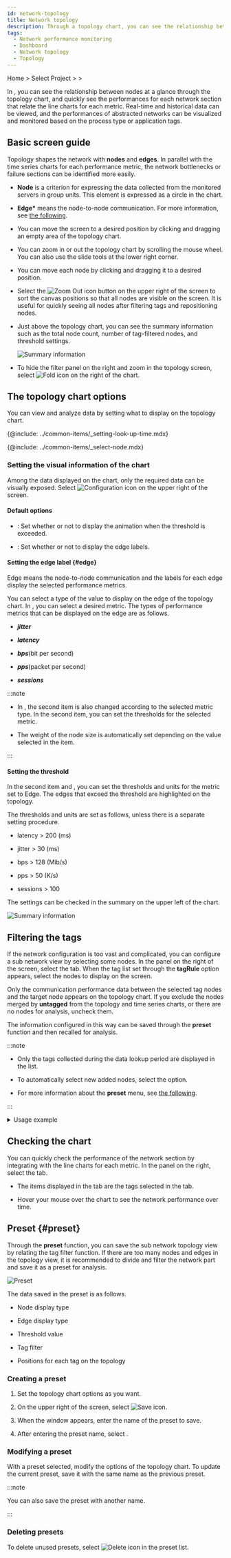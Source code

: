 ```yaml
---
id: network-topology
title: Network topology
description: Through a topology chart, you can see the relationship between nodes and quickly see the performance for each network section.
tags:
  - Network performance monitoring
  - Dashboard
  - Network topology
  - Topology
---
```


Home > Select Project > <Cmdname sid="dashboard" className="uitext" /> > <Cmdname sid="MNU06848" className="uitext" />

In <Cmdname sid="MNU06848" className="uitext" />, you can see the relationship between nodes at a glance through the topology chart, and quickly see the performances for each network section that relate the line charts for each metric. Real-time and historical data can be viewed, and the performances of abstracted networks can be visualized and monitored based on the process type or application tags.

## Basic screen guide

Topology shapes the network with **nodes** and **edges**. In parallel with the time series charts for each performance metric, the network bottlenecks or failure sections can be identified more easily.

<ImgLang img="npm-dashboad-network-topology.png" desc="Network topology" />

- **Node** is a criterion for expressing the data collected from the monitored servers in group units. This element is expressed as a circle in the chart.

- **Edge\*** means the node-to-node communication. For more information, see [the following](#edge).

- You can move the screen to a desired position by clicking and dragging an empty area of the topology chart.

- You can zoom in or out the topology chart by scrolling the mouse wheel. You can also use the slide tools at the lower right corner.

- You can move each node by clicking and dragging it to a desired position.

- Select the ![Zoom Out icon](/img/ic-fit-content.svg) button on the upper right of the screen to sort the canvas positions so that all nodes are visible on the screen. It is useful for quickly seeing all nodes after filtering tags and repositioning nodes.

- Just above the topology chart, you can see the summary information such as the total node count, number of tag-filtered nodes, and threshold settings. 

  ![Summary information](/img/npm-dashboad-network-topology-status-summary.png)

- To hide the filter panel on the right and zoom in the topology screen, select ![Fold icon](/img/ic-menu-fold.svg) on the right of the chart.

## The topology chart options

You can view and analyze data by setting what to display on the topology chart.

<!-- 조회 시간 설정하기-->

{@include: ../common-items/_setting-look-up-time.mdx}

<!-- 노드 선택하기-->

{@include: ../common-items/_select-node.mdx}

### Setting the visual information of the chart

Among the data displayed on the chart, only the required data can be visually exposed. Select ![Configuration icon](/img/ico-setting.svg) on the upper right of the screen.

<ImgLang img="npm-dashboard-settings-popup.png" desc="Settings" />

#### Default options

- <Cmdname sid="ITM06842" className="uitext" />: Set whether or not to display the animation when the threshold is exceeded.

- <Cmdname sid="ITM06843" className="uitext" />: Set whether or not to display the edge labels.

#### Setting the edge label {#edge}

Edge means the node-to-node communication and the labels for each edge display the selected performance metrics.

<ImgLang img="npm-dashboard-topology-edge.png" desc="Edge" />

You can select a type of the value to display on the edge of the topology chart. In <Cmdname sid="ITM07578" className="uitext" />, you can select a desired metric. The types of performance metrics that can be displayed on the edge are as follows.

- **_jitter_**

- **_latency_**

- **_bps_**(bit per second)

- **_pps_**(packet per second)

- **_sessions_**

:::note

- In <Cmdname sid="MNU06813" className="uitext" />, the second item is also changed according to the selected metric type. In the second item, you can set the thresholds for the selected metric.

  <ImgLang img='npm-dashboard-settings-threshold.png' desc='Threshold setting' />

- The weight of the node size is automatically set depending on the value selected in the <Cmdname sid="ITM07578" className="uitext" /> item.

:::

#### Setting the threshold

In the second item and <Cmdname sid="TTL06840" className="uitext" />, you can set the thresholds and units for the metric set to Edge. The edges that exceed the threshold are highlighted on the topology. 

The thresholds and units are set as follows, unless there is a separate setting procedure. 

- latency > 200 (ms)

- jitter > 30 (ms)

- bps > 128 (Mib/s)

- pps > 50 (K/s)

- sessions > 100

The settings can be checked in the summary on the upper left of the chart.

![Summary information](/img/npm-dashboad-network-topology-status-summary.png)

## Filtering the tags

If the network configuration is too vast and complicated, you can configure a sub network view by selecting some nodes. In the panel on the right of the screen, select the <Cmdname sid="filter" className="uitext" /> tab. When the tag list set through the **tagRule** option appears, select the nodes to display on the screen.

<ImgLang img="npm-dashboard-topology-tag-filtering.png" desc="" />

Only the communication performance data between the selected tag nodes and the target node appears on the topology chart. If you exclude the nodes merged by **untagged** from the topology and time series charts, or there are no nodes for analysis, uncheck them.

The information configured in this way can be saved through the **preset** function and then recalled for analysis.

:::note

- Only the tags collected during the data lookup period are displayed in the list.

- To automatically select new added nodes, select the <Cmdname sid="DSC06824" className="uitext" /> option.

- For more information about the **preset** menu, see [the following](#preset).

:::

<details>
<summary>Usage example</summary>

**To display only some nodes out of all nodes, follow the steps below.**

1. In the panel on the right of the screen, select the <Cmdname sid="filter" className="uitext" /> tab.

2. Release the <Cmdname sid="ITM06846" className="uitext" /> option and then disable the <Cmdname sid="DSC06824" className="uitext" /> option.

3. Select or deselect nodes in the topology chart. You can easily find the desired node by searching for the tag name or using the sorting function (![Sort icon](/img/ic-sort-up.svg)).

4. At the bottom of the screen, select <Cmdname sid="apply" className="uitext" />.

<ImgLang img="npm-dashboard-topology-tag-filtering-01.png" desc="Usage example 1" />

:::note

If you select the <Cmdname sid="ITM06846" className="uitext" /> option and then unselect some nodes, <Cmdname sid="ITM06846" className="uitext" /> is automatically deselected.

:::

</details>

## Checking the chart

You can quickly check the performance of the network section by integrating with the line charts for each metric. In the panel on the right, select the <Cmdname sid="chart" className="uitext" /> tab.

<ImgLang img='npm-dashboad-network-topology-chart.png' desc='Chart' />

- The items displayed in the <Cmdname sid="chart" className="uitext" /> tab are the tags selected in the <Cmdname sid="filter" className="uitext" /> tab.

- Hover your mouse over the chart to see the network performance over time.

## Preset {#preset}

Through the **preset** function, you can save the sub network topology view by relating the tag filter function. If there are too many nodes and edges in the topology view, it is recommended to divide and filter the network part and save it as a preset for analysis.

![Preset](/img/npm-dashboard-topology-preset.png)

The data saved in the preset is as follows.

- Node display type

- Edge display type

- Threshold value

- Tag filter

- Positions for each tag on the topology

### Creating a preset

1. Set the topology chart options as you want.

2. On the upper right of the screen, select ![Save icon](/img/ic-save.svg).

3. When the <Cmdname sid="save_preset" className="uitext" /> window appears, enter the name of the preset to save.

   <ImgLang img='npm-dashboard-topology-save-preset.png' desc='Save Preset' />

4. After entering the preset name, select <Cmdname sid="save" className="uitext" />.

### Modifying a preset

With a preset selected, modify the options of the topology chart. To update the current preset, save it with the same name as the previous preset.

:::note

You can also save the preset with another name.

:::

### Deleting presets

To delete unused presets, select ![Delete icon](/img/ico-remove.svg) in the preset list.

